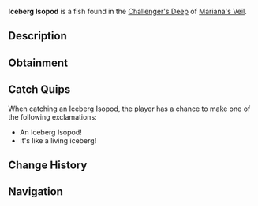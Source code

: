 {{FishInfobox
|image          = Iceberg Isopod.png
|rarity         = Rare
|sea            = First Sea
|location       = [[Challenger's Deep]]
|sublocation    = 
|sources        = Fishing Rod
|radar_location = 
|xp             = 350
|weather        = Windy
|time           = Night
|season         = Winter
|bait           = Minnow
|base_weight    = 24
|base_value     = 400
|weight_range   = 14.5
|base_chance    = 15
|base_resil     = 50
}}
'''Iceberg Isopod''' is a {{Rarity|Rare}} fish found in the [[Challenger's Deep]] of [[Mariana's Veil]].

== Description ==
{{Description|An armored isopod that thrives in the freezing depths.|Bestiary Entry}}

== Obtainment ==
{{Description|Found near underwater ice formations in the dark, especially during windy weather.|Bestiary Hint}}
{{Fish Availability|
Mariana's Veil/Challenger's Deep
|top_rods      = 
Rapid Rod\312100.52\314638.7;
Firefly Rod\300999.63\307251.91;
Leviathan's Fang Rod\299882.83\267306.39;
Fungal Rod\294912.04\296829.41;
Trident Rod\293517.24\261242.26;
Long Rod\261673.8\263564.63;
Brick Built Rod\257067.94\258925.49;
Frog Rod\271070.97\272792.94;
Fast Rod\292162.91\294101.59;
Wildflower Rod\279880.65\281771.78;
Plastic Rod\257373.53\259567.88;
Free Spirit Rod\280611.66\252940.99;
No-Life Rod\239840.61\220863.96;
Seraphic Rod\219751.7\202075.21;
Challenger's Rod\218537.2\194356.26;
Ethereal Prism Rod\217813.22\197478.34;
Rod Of The Forgotten Fang\216890.24\193383.15;
Depthseeker Rod\216531.73\192487.86;
Blazebringer Rod\216100.11\194790.83;
Verdant Shear Rod\214709.65\193424.04;
Rod Of The Exalted One\214546.28\191607.16;
Rod Of The Depths\213875.61\190724.42;
Zeus Rod\213551.97\190069.93;
Avalanche Rod\203984.08\181309.15;
Volcanic Rod\196743.62\179850.8;
Steady Rod\96085.19\86024.51
|recommended   = Trident Rod
}}

== Catch Quips ==
When catching an Iceberg Isopod, the player has a chance to make one of the following exclamations:
* An Iceberg Isopod!
* It's like a living iceberg!

== Change History ==
{{Change History|{{subst:Current Version}}}}

== Navigation ==
{{Fish Navbox|Challenger's Deep}}